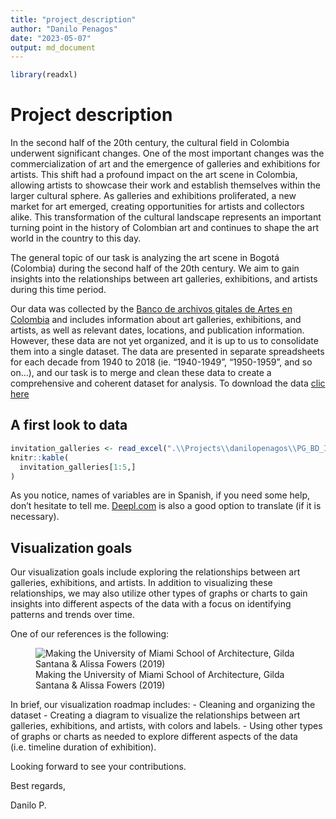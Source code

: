 ```yaml
---
title: "project_description"
author: "Danilo Penagos"
date: "2023-05-07"
output: md_document
---
```


```r
library(readxl)
```

# Project description

In the second half of the 20th century, the cultural field in Colombia underwent significant changes. One of the most important changes was the commercialization of art and the emergence of galleries and exhibitions for artists. This shift had a profound impact on the art scene in Colombia, allowing artists to showcase their work and establish themselves within the larger cultural sphere. As galleries and exhibitions proliferated, a new market for art emerged, creating opportunities for artists and collectors alike. This transformation of the cultural landscape represents an important turning point in the history of Colombian art and continues to shape the art world in the country to this day.

The general topic of our task is analyzing the art scene in Bogotá (Colombia) during the second half of the 20th century. We aim to gain insights into the relationships between art galleries, exhibitions, and artists during this time period.

Our data was collected by the [Banco de archivos gitales de Artes en Colombia](https://badac.uniandes.edu.co/) and includes information about art galleries, exhibitions, and artists, as well as relevant dates, locations, and publication information. However, these data are not yet organized, and it is up to us to consolidate them into a single dataset. The data are presented in separate spreadsheets for each decade from 1940 to 2018 (ie. "1940-1949", "1950-1959", and so on...), and our task is to merge and clean these data to create a comprehensive and coherent dataset for analysis. To download the data [clic here](https://badac.uniandes.edu.co/files/datasets/PG_BD_INVITACIONES_SM05-20-2021.xlsx)

## A first look to data

```r
invitation_galleries <- read_excel(".\\Projects\\danilopenagos\\PG_BD_INVITACIONES_SM05-20-2021.xlsx")
knitr::kable(
  invitation_galleries[1:5,]
)
```

As you notice, names of variables are in Spanish, if you need some help, don't hesitate to tell me. [Deepl.com](https://www.deepl.com/) is also a good option to translate (if it is necessary).

## Visualization goals

Our visualization goals include exploring the relationships between art galleries, exhibitions, and artists. In addition to visualizing these relationships, we may also utilize other types of graphs or charts to gain insights into different aspects of the data with a focus on identifying patterns and trends over time.

One of our references is the following:

![Making the University of Miami School of Architecture, Gilda Santana & Alissa Fowers (2019)](https://dataanddragons.files.wordpress.com/2019/05/archgenealogy-proof.png?w=783&h=1024)

In brief, our visualization roadmap includes: 
-   Cleaning and organizing the dataset 
-   Creating a diagram to visualize the relationships between art galleries, exhibitions, and artists, with colors and labels.
-   Using other types of graphs or charts as needed to explore different aspects of the data (i.e. timeline duration of exhibition).

Looking forward to see your contributions.

Best regards, 

Danilo P.
